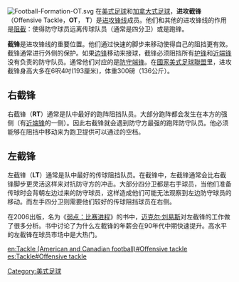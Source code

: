 [[Image:Football-Formation-OT.svg|thumb]]
在[[美式足球|美式足球]]和[[加拿大式足球|加拿大式足球]]，'''进攻截锋''' （Offensive Tackle，'''OT'''， '''T'''）是[[进攻锋线|进攻锋线]]成员。他们和其他的进攻锋线的作用是[[阻截|阻截]]：使得防守球员远离传球队员（通常是四分卫）或是跑锋。

'''截锋'''是进攻锋线的重要位置。他们通过快速的脚步来移动使得自己的阻挡更有效。截锋通常进行外侧的保护。如果[[边锋|边锋]]移动来接球，截锋必须阻挡所有[[护锋|护锋]]和[[近端锋|近端锋]]没有负责的防守队员。通常他们对应的是[[防守端锋|防守端锋]]。在[[國家美式足球聯盟|國家美式足球聯盟]]里，进攻截锋身高大多在6呎4吋(193厘米)，体重300磅（136公斤）。

==右截锋==
右截锋（'''RT'''）通常是队中最好的跑阵阻挡队员。大部分跑阵都会发生在本方的强侧（有[[近端锋|近端锋]]的一侧）。因此右截锋就会遇到防守方最强的跑阵防守队员。他必须能够在阻挡中移动来为跑卫提供可以通过的空档。

==左截锋==
左截锋（'''LT'''）通常是队中最好的传球阻挡队员。在截锋中，左截锋通常会比右截锋脚步更灵活这样来对抗防守方的冲击。大部分四分卫都是右手球员，当他们准备传球时会背朝左边过来的防守球员，这样造成他们可能无法观察到左边防守球员的移动。而左手四分卫则需要他们较好的传球阻挡球员在右侧。

在2006出版，名为《[[弱点：比赛进程|弱点：比赛进程]]》的书中，[[迈克尔·刘易斯|迈克尔·刘易斯]]对左截锋的工作做了很多分析。书中讨论了为什么左截锋的年薪会在90年代中期快速提升。高水平的左截锋在球员市场中是大热门。

{{American football positions}}

[[Category:美式足球|Category:美式足球]]

[[en:Tackle_(American_and_Canadian_football)#Offensive_tackle|en:Tackle (American and Canadian football)#Offensive tackle]]
[[es:Tackle#Offensive_tackle|es:Tackle#Offensive tackle]]